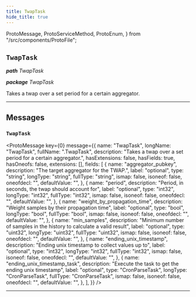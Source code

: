 ```yaml
---
title: TwapTask
hide_title: true
---
```


  ProtoMessage,
  ProtoServiceMethod,
  ProtoEnum,
} from "/src/components/ProtoFile";

## `TwapTask`

_**path** TwapTask_

_**package** TwapTask_

Takes a twap over a set period for a certain aggregator.

---

## Messages

### `TwapTask`

<ProtoMessage
  key={0}
  message={{
    name: "TwapTask",
    longName: "TwapTask",
    fullName: ".TwapTask",
    description: "Takes a twap over a set period for a certain aggregator.",
    hasExtensions: false,
    hasFields: true,
    hasOneofs: false,
    extensions: [],
    fields: [
      {
        name: "aggregator_pubkey",
        description: "The target aggregator for the TWAP.",
        label: "optional",
        type: "string",
        longType: "string",
        fullType: "string",
        ismap: false,
        isoneof: false,
        oneofdecl: "",
        defaultValue: "",
      },
      {
        name: "period",
        description: "Period, in seconds, the twap should account for",
        label: "optional",
        type: "int32",
        longType: "int32",
        fullType: "int32",
        ismap: false,
        isoneof: false,
        oneofdecl: "",
        defaultValue: "",
      },
      {
        name: "weight_by_propagation_time",
        description: "Weight samples by their propagation time",
        label: "optional",
        type: "bool",
        longType: "bool",
        fullType: "bool",
        ismap: false,
        isoneof: false,
        oneofdecl: "",
        defaultValue: "",
      },
      {
        name: "min_samples",
        description:
          "Minimum number of samples in the history to calculate a valid result",
        label: "optional",
        type: "uint32",
        longType: "uint32",
        fullType: "uint32",
        ismap: false,
        isoneof: false,
        oneofdecl: "",
        defaultValue: "",
      },
      {
        name: "ending_unix_timestamp",
        description: "Ending unix timestamp to collect values up to",
        label: "optional",
        type: "int32",
        longType: "int32",
        fullType: "int32",
        ismap: false,
        isoneof: false,
        oneofdecl: "",
        defaultValue: "",
      },
      {
        name: "ending_unix_timestamp_task",
        description: "Execute the task to get the ending unix timestamp",
        label: "optional",
        type: "CronParseTask",
        longType: "CronParseTask",
        fullType: "CronParseTask",
        ismap: false,
        isoneof: false,
        oneofdecl: "",
        defaultValue: "",
      },
    ],
  }}
/>

---
